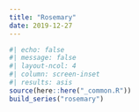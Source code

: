 ```yaml
---
title: "Rosemary"
date: 2019-12-27
---
```

  
```r
#| echo: false
#| message: false
#| layout-ncol: 4
#| column: screen-inset
#| results: asis
source(here::here("_common.R"))
build_series("rosemary")
```
